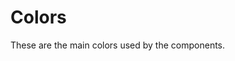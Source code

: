 

<Meta title="Getting Started/Colors" />

# Colors

These are the main colors used by the components.

<ColorPalette>
  <ColorItem
    title="Accent"
    subtitle="theme.color.accent"
    colors={[
      color.accent100,
      color.accent200,
      color.accent300,
      color.accent400,
      color.accent500,
      color.accent600,
      color.accent700,
      color.accent800,
      color.accent900,
    ]}
  />
  <ColorItem
    title="Success"
    subtitle="theme.color.success"
    colors={[
      color.success100,
      color.success200,
      color.success300,
      color.success400,
      color.success500,
      color.success600,
      color.success700,
      color.success800,
      color.success900,
    ]}
  />
  <ColorItem
    title="Danger"
    subtitle="theme.color.danger"
    colors={[
      color.danger100,
      color.danger200,
      color.danger300,
      color.danger400,
      color.danger500,
      color.danger600,
      color.danger700,
      color.danger800,
      color.danger900,
    ]}
  />
  <ColorItem
    title="Warning"
    subtitle="theme.color.warning"
    colors={[
      color.warning100,
      color.warning200,
      color.warning300,
      color.warning400,
      color.warning500,
      color.warning600,
      color.warning700,
      color.warning800,
      color.warning900,
    ]}
  />
  <ColorItem
    title="Monochrome"
    subtitle="See below for details"
    colors={[color.base, color.description, color.textSubtle, color.subtle, color.baseInvert]}
  />
  <ColorItem title="Base" subtitle="theme.color.base" colors={[color.base]} />
  <ColorItem title="Description" subtitle="theme.color.description" colors={[color.description]} />
  <ColorItem title="Subtle Text" subtitle="theme.color.textSubtle" colors={[color.textSubtle]} />
  <ColorItem title="Subtle" subtitle="theme.color.subtle" colors={[color.subtle]} />
  <ColorItem title="Inverted Base" subtitle="theme.color.baseInvert" colors={[color.baseInvert]} />
</ColorPalette>
